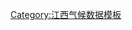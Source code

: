 {{Weather box
|width = auto
|metric first = y
|single line = y 
|collapsed = 
|location = 修水县气象数据（1981年至2010年）
|Jan high C = 9.6
|Feb high C = 11.9
|Mar high C = 16.2
|Apr high C = 22.8
|May high C = 27.8
|Jun high C = 30.4
|Jul high C = 34.0
|Aug high C = 33.8
|Sep high C = 29.8
|Oct high C = 24.5
|Nov high C = 18.5
|Dec high C = 12.9
|Jan mean C = 4.6
|Feb mean C = 6.9
|Mar mean C = 10.7
|Apr mean C = 16.8
|May mean C = 21.6
|Jun mean C = 24.9
|Jul mean C = 28.1
|Aug mean C = 27.3
|Sep mean C = 23.6
|Oct mean C = 18.1
|Nov mean C = 11.9
|Dec mean C = 6.5
|year mean C = 
|Jan low C = 1.3
|Feb low C = 3.4
|Mar low C = 6.9
|Apr low C = 12.5
|May low C = 17.2
|Jun low C = 21.0
|Jul low C = 23.8
|Aug low C = 23.2
|Sep low C = 19.4
|Oct low C = 13.7
|Nov low C = 7.6
|Dec low C = 2.3
|Jan record high C = 25.7 |Jan record low C = -8.0
|Feb record high C = 28.7 |Feb record low C = -5.9
|Mar record high C = 33.4 |Mar record low C = -5.4
|Apr record high C = 33.6 |Apr record low C = -1.2
|May record high C = 36.8 |May record low C = 8.0
|Jun record high C = 38.4 |Jun record low C = 10.7
|Jul record high C = 40.8 |Jul record low C = 17.1
|Aug record high C = 42.1 |Aug record low C = 16.5
|Sep record high C = 39.1 |Sep record low C = 8.8
|Oct record high C = 37.0 |Oct record low C = 0.4
|Nov record high C = 32.6 |Nov record low C = -4.2
|Dec record high C = 25.1 |Dec record low C = -12.1
|year high C = |year low C = 
|year high F = |year low F =
|precipitation colour = green
|Jan precipitation mm = 74.8
|Feb precipitation mm = 96.4
|Mar precipitation mm = 148.0
|Apr precipitation mm = 218.2
|May precipitation mm = 209.1
|Jun precipitation mm = 263.9
|Jul precipitation mm = 189.2
|Aug precipitation mm = 122.0
|Sep precipitation mm = 85.6
|Oct precipitation mm = 72.6
|Nov precipitation mm = 78.4
|Dec precipitation mm = 43.6
|Jan humidity = 79
|Feb humidity = 79
|Mar humidity = 80
|Apr humidity = 80
|May humidity = 80
|Jun humidity = 82
|Jul humidity = 78
|Aug humidity = 80
|Sep humidity = 79
|Oct humidity = 78
|Nov humidity = 79
|Dec humidity = 77
|source = [https://web.archive.org/web/20180905194950/http://data.cma.cn/data/weatherBk.html 中国气象数据网]
}}<noinclude>
[[Category:江西气候数据模板]]
</noinclude>